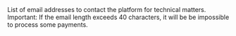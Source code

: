   
<ParamField body="TechEmails" type="array" >  
<EmailsMustBe40Characters />     
List of email addresses to contact the platform for technical matters.   
Important: If the email length exceeds 40 characters, it will be be impossible to process some payments.  
</ParamField>